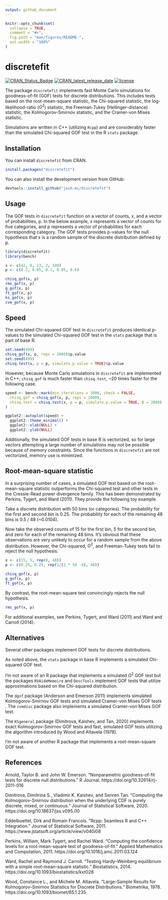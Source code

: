 ```yaml
---
output: github_document
---
```


<!-- README.md is generated from README.Rmd. Please edit that file -->

```r
knitr::opts_chunk$set(
  collapse = TRUE,
  comment = "#>",
  fig.path = "man/figures/README-",
  out.width = "100%"
)
```

# discretefit

<!-- badges: start -->

[![CRAN_Status_Badge](https://www.r-pkg.org/badges/version/discretefit)](https://cran.r-project.org/package=discretefit) [![CRAN_latest_release_date](https://www.r-pkg.org/badges/last-release/discretefit)](https://cran.r-project.org/package=discretefit) [![license](https://img.shields.io/github/license/mashape/apistatus.svg)](https://choosealicense.com/licenses/mit/)

<!-- badges: end -->

The package `discretefit` implements fast Monte Carlo simulations for goodness-of-fit (GOF) tests for discrete distributions. This includes tests based on the root-mean-square statistic, the Chi-squared statistic, the log-likelihood-ratio ($G^2$) statistic, the Freeman-Tukey (Hellinger-distance) statistic, the Kolmogorov-Smirnov statistic, and the Cramer-von Mises statistic.

Simulations are written in C++ (utilizing `Rcpp`) and are considerably faster than the simulated Chi-squared GOF test in the R `stats` package. 

## Installation

You can install `discretefit` from CRAN.

```r
install.packages("discretefit")
```

You can also install the development version from GitHub:

```r
devtools::install_github("josh-mc/discretefit")
```

## Usage

The GOF tests in `discretefit` function on a vector of counts, x, and a vector of probabilities, p. In the below example, x represents a vector of counts for five categories, and p represents a vector of probabilities for each corresponding category. The GOF tests provides p-values for the null hypothesis that x is a random sample of the discrete distribution defined by p. 

```r
library(discretefit)
library(bench)

x <- c(42, 0, 13, 2, 109)
p <- c(0.2, 0.05, 0.1, 0.05, 0.6)

chisq_gof(x, p)
rms_gof(x, p)
g_gof(x, p)
ft_gof(x, p)
ks_gof(x, p)
cvm_gof(x, p)
```

## Speed

The simulated Chi-squared GOF test in `discretefit` produces identical p-values to the simulated Chi-squared GOF test in the `stats` package that is part of base R. 

```r
set.seed(499)
chisq_gof(x, p, reps = 2000)$p.value
set.seed(499)
chisq.test(x, p = p, simulate.p.value = TRUE)$p.value
```

However, because Monte Carlo simulations in `discretefit` are implemented in C++, `chisq_gof` is much faster than `chisq.test`, ~20 times faster for the following case.

```r

speed <- bench::mark(min_iterations = 1000, check = FALSE, 
  chisq_gof = chisq_gof(x, p, reps = 2000),
  chisq.test = chisq.test(x, p = p, simulate.p.value = TRUE, B = 2000)
)

ggplot2::autoplot(speed) +
  ggplot2::theme_minimal() +
  ggplot2::xlab(NULL) +
  ggplot2::ylab(NULL) 
```

Additionally, the simulated GOF tests in base R is vectorized, so for large vectors attempting a large number of simulations may not be possible because of memory constraints. Since the functions in `discretefit` are not vectorized, memory use is minimized. 

## Root-mean-square statistic

In a surprising number of cases, a simulated GOF test based on the root-mean-square statistic outperforms the Chi-squared test and other tests in the Cressie-Read power divergence family. This has been demonstrated by Perkins, Tygert, and Ward (2011). They provide the following toy example.

Take a discrete distribution with 50 bins (or categories). The probability for the first and second bin is 0.25. The probability for each of the remaining 48 bins is 0.5 / 48 (~0.0104).  

Now take the observed counts of 15 for the first bin, 5 for the second bin, and zero for each of the remaining 48 bins. It's obvious that these observations are very unlikely to occur for a random sample from the above distribution. However, the Chi-squared, $G^2$, and Freeman-Tukey tests fail to reject the null hypothesis. 

```r
x <- c(15, 5, rep(0, 48))
p <- c(0.25, 0.25, rep(1/(2 * 50 -4), 48))

chisq_gof(x, p)
g_gof(x, p)
ft_gof(x, p)
```

By contrast, the root-mean-square test convincingly rejects the null hypothesis.

```r
rms_gof(x, p)
```

For additional examples, see Perkins, Tygert, and Ward (2011) and Ward and Carroll (2014). 

## Alternatives 

Several other packages implement GOF tests for discrete distributions.

As noted above, the `stats` package in base R implements a simulated  Chi-squared GOF test.

I'm not aware of an R package that implements a simulated $G^2$ GOF test but the packages `RVAideMemoire` and `DescTools` implement GOF tests that utilize approximations based on the Chi-squared distribution.

The `dgof` package (Anderson and Emerson 2011) implements simulated Kolmogorov-Smirnov GOF tests and simulated Cramer-von Mises GOF tests . The `cvmdisc` package also implements a simulated Cramer-von Mises GOF test. 

The `KSgeneral` package (Dimitrova, Kaishev, and Tan, 2020) implements exact Kolmogorov-Smirnov GOF tests and fast, simulated GOF tests utilizing the algorithm introduced by Wood and Altavela (1978).

I'm not aware of another R package that implements a root-mean-square GOF test.

## References

Arnold, Taylor B. and John W. Emerson. “Nonparametric goodness-of-fit tests for discrete null distributions.” R Journal. https://doi.org/10.32614/rj-2011-016 

Dimitrova, Dimitrina S., Vladimir K. Kaishev, and Senren Tan. "Computing the Kolmogorov-Smirnov distribution when the underlying CDF is purely discrete, mixed, or continuous." Journal of Statistical Software, 2020. https://doi.org/10.18637/jss.v095.i10 

Eddelbuettel, Dirk and Romain Francois. "Rcpp: Seamless R and C++ Integration." Journal of Statistical Software, 2011. https://www.jstatsoft.org/article/view/v040i08

Perkins, William, Mark Tygert, and Rachel Ward. "Computing the confidence levels for a root-mean-square test of goodness-of-fit." Applied Mathematics and Computation, 2011. https://doi.org/10.1016/j.amc.2011.03.124

Ward, Rachel and Raymond J. Carroll. "Testing Hardy–Weinberg equilibrium with a simple root-mean-square statistic." Biostatistics, 2014. https://doi.org/10.1093/biostatistics/kxt028

Wood, Constance L., and Michele M. Altavela. “Large-Sample Results for Kolmogorov–Smirnov Statistics for Discrete Distributions.” Biometrika, 1978.
https://doi.org/10.1093/biomet/65.1.235
